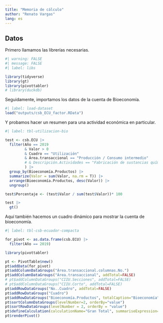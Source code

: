 ```yaml
---
title: "Memoria de cálculo"
author: "Renato Vargas"
lang: es
---
```


## Datos

Primero llamamos las librerías necesarias.

```r
#| warning: FALSE
#| message: FALSE 
#| label: libs

library(tidyverse)
library(gt)
library(pivottabler)
# library(duckdb)
```

Seguidamente, importamos los datos de la cuenta de Bioeconomía.

```r
#| label: load-dataset
load("outputs/csb_ECU_factor.RData")

```

Y probamos hacer un resumen para una actividad económica en particular.

```r
#| label: tbl-utilizacion-bio

test <- csb.ECU |> 
  filter(Año == 2019
         & Valor > 0
         & Cuadro == "Utilización" 
         & Área.transaccional == "Producción / Consumo intermedio"
         # & Descripción.Actividades == "Fabricación de sustancias químicas básicas, abonos y plásticos primarios"
         ) |>
  group_by(Bioeconomía.Productos) |> 
  summarize(Valor = sum(Valor, na.rm = T)) |>
  arrange(Bioeconomía.Productos, desc(Valor)) |> 
  ungroup()

test$Porcentaje <- (test$Valor / sum(test$Valor))* 100

test |> 
  gt()

```

Aquí también hacemos un cuadro dinámico para mostrar la cuenta de bioeconomía.

```r
#| label: tbl-csb-ecuador-compacta

for_pivot <- as.data.frame(csb.ECU) |> 
  filter(Año == 2019)

library(pivottabler)

pt <- PivotTable$new()
pt$addData(for_pivot)
pt$addColumnDataGroups("Área.transaccional.columnas.No.")
pt$addColumnDataGroups("Área.transaccional", addTotal=FALSE)
# pt$addColumnDataGroups("CIIU.Secciones", addTotal=FALSE)
# pt$addColumnDataGroups("CIIU.Corto", addTotal=FALSE)
pt$addRowDataGroups("No..Cuadro", addTotal=FALSE)
pt$addRowDataGroups("Cuadro")
pt$addRowDataGroups("Bioeconomía.Productos", totalCaption="Bioeconomía", addTotal=FALSE)
pt$sortColumnDataGroups(levelNumber=2, orderBy="value")
pt$sortRowDataGroups(levelNumber = 2, orderBy = "value")
pt$defineCalculation(calculationName="Gran Total", summariseExpression="sum(Valor, na.rm=TRUE)", format=list(digits=1, nsmall=1, big.mark=",", decimal.mark=".", scientific=FALSE))
pt$renderPivot()
```
